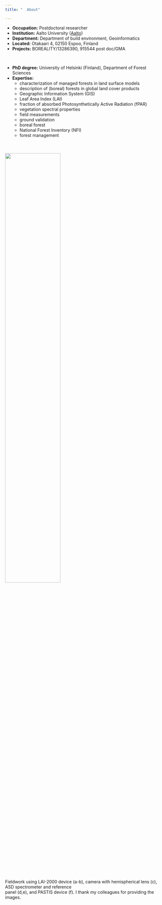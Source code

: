 ---
title: "  About"

---

- __Occupation:__  Postdoctoral researcher
- __Institution:__ Aalto University ([Aalto](https://www.aalto.fi/en/))
- __Department:__  Department of build environment, Geoinformatics
- __Located:__     Otakaari 4, 02150 Espoo, Finland 
- __Projects:__    BOREALITY/13286390, 915544 post doc/GMA

<br>

- __PhD degree:__  University of Helsinki (Finland), Department of Forest Sciences
- __Expertise:__   
    - characterization of managed forests in land surface models
    - description of (boreal) forests in global land cover products
    - Geographic Information System (GIS)
    - Leaf Area Index (LAI) 
    - fraction of absorbed Photosynthetically Active Radiation (fPAR) 
    - vegetation spectral properties
    - field measurements
    - ground validation
    - boreal forest
    - National Forest Inventory (NFI) 
    - forest management 

    

<br>

<h6><img  src="Figs/img_collection.png" width="60%"/></h6>
Fieldwork using LAI-2000 device (a-b), camera with hemispherical lens (c), ASD spectrometer and reference <br/> panel (d,e), and PASTIS device (f). I thank my colleagues for providing the images.


<br/>
<br/>
